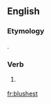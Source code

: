 ==English==

===Etymology===
{{suffix|blush|est|lang=en}}.

===Verb===
{{head|en}}

# {{context|archaic|lang=en}} {{en-archaic second-person singular of|blush|lang=en}}

[[fr:blushest]]